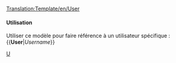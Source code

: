 <noinclude>[[Translation:Template/en/User]]</noinclude>

<includeonly>{{{1}}}</includeonly><noinclude>

====Utilisation====
Utiliser ce modèle pour faire référence à un utilisateur spécifique :
<nowiki>{{</nowiki>'''User'''|''Username''<nowiki>}}</nowiki>

[[Category:en/Link Templates|U]]</noinclude>